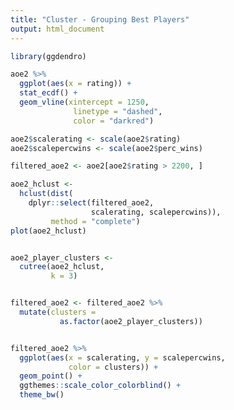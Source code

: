 ```yaml
---
title: "Cluster - Grouping Best Players"
output: html_document
---
```


```r
library(ggdendro)
```

```r
aoe2 %>%
  ggplot(aes(x = rating)) +
  stat_ecdf() +
  geom_vline(xintercept = 1250,
              linetype = "dashed",
              color = "darkred")
```

```r

aoe2$scalerating <- scale(aoe2$rating)
aoe2$scalepercwins <- scale(aoe2$perc_wins)

filtered_aoe2 <- aoe2[aoe2$rating > 2200, ]

aoe2_hclust <- 
  hclust(dist(
    dplyr::select(filtered_aoe2,
                  scalerating, scalepercwins)),
         method = "complete")
plot(aoe2_hclust)


aoe2_player_clusters <-
  cutree(aoe2_hclust,
         k = 3)


filtered_aoe2 <- filtered_aoe2 %>%
  mutate(clusters = 
           as.factor(aoe2_player_clusters))


filtered_aoe2 %>%
  ggplot(aes(x = scalerating, y = scalepercwins,
             color = clusters)) +
  geom_point() +
  ggthemes::scale_color_colorblind() +
  theme_bw()
```



